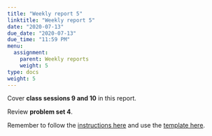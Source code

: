 ```yaml
---
title: "Weekly report 5"
linktitle: "Weekly report 5"
date: "2020-07-13"
due_date: "2020-07-13"
due_time: "11:59 PM"
menu:
  assignment:
    parent: Weekly reports
    weight: 5
type: docs
weight: 5
---
```


Cover **class sessions 9 and 10** in this report.

Review **problem set 4**.

Remember to follow the [instructions here](/assignment/#weekly-reports-1) and use the [template here](/assignment/weekly-reports/).
